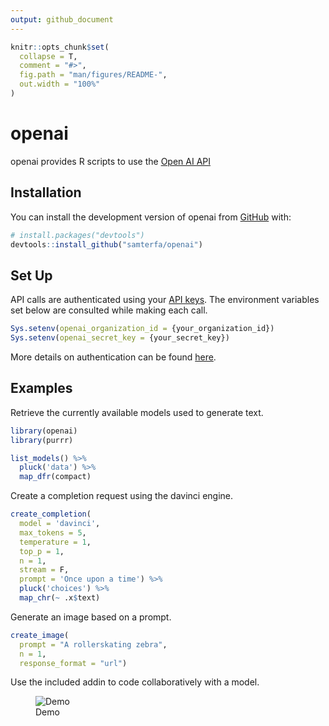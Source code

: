 ```yaml
---
output: github_document
---
```


<!-- README.md is generated from README.Rmd. Please edit that file -->

```r
knitr::opts_chunk$set(
  collapse = T,
  comment = "#>",
  fig.path = "man/figures/README-",
  out.width = "100%"
)
```

# openai

<!-- badges: start -->
<!-- badges: end -->

openai provides R scripts to use the [Open AI API](https://beta.openai.com/docs/api-reference/)

## Installation

You can install the development version of openai from [GitHub](https://github.com/samterfa/openai) with:

``` r
# install.packages("devtools")
devtools::install_github("samterfa/openai")
```

## Set Up

API calls are authenticated using your [API keys](https://beta.openai.com/account/api-keys). The environment variables set below are consulted while making each call.

```r
Sys.setenv(openai_organization_id = {your_organization_id})
Sys.setenv(openai_secret_key = {your_secret_key})
```

More details on authentication can be found [here](https://platform.openai.com/docs/api-reference/authentication).

## Examples

Retrieve the currently available models used to generate text.

```r
library(openai)
library(purrr)

list_models() %>% 
  pluck('data') %>% 
  map_dfr(compact)
```

Create a completion request using the davinci engine.

```r
create_completion(
  model = 'davinci', 
  max_tokens = 5,
  temperature = 1,
  top_p = 1,
  n = 1,
  stream = F, 
  prompt = 'Once upon a time') %>% 
  pluck('choices') %>% 
  map_chr(~ .x$text)
```

Generate an image based on a prompt.

```r
create_image(
  prompt = "A rollerskating zebra", 
  n = 1, 
  response_format = "url")
```

Use the included addin to code collaboratively with a model.

![Demo](openai RStudio demo.gif)

